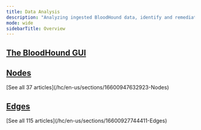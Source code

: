 ---
title: Data Analysis
description: "Analyzing ingested BloodHound data, identify and remediating attack paths/risks."
mode: wide
sidebarTitle: Overview
---

## <Icon icon="desktop" iconType="solid" /> [The BloodHound GUI](/hc/en-us/sections/16601053588379-The-BloodHound-GUI)
<CardGroup cols={2}>
<Card title="Posture Page" icon="shield-halved" href="/hc/en-us/articles/31493078534299-Posture-Page" horizontal iconType="solid"/>
<Card title="BloodHound Configuration" icon="shield" href="/hc/en-us/articles/28947871870363-BloodHound-Configuration" horizontal iconType="solid"/>
<Card title="Mute/unmute attack path finding" icon="volume-xmark" href="/hc/en-us/articles/18337370622875-Mute-unmute-attack-path-finding" horizontal iconType="solid"/>
<Card title="Searching with Cypher" icon="magnifying-glass" href="/hc/en-us/articles/16721164740251-Searching-with-Cypher" horizontal iconType="solid"/>
<Card title="Explore -> Search for Objects" icon="compass" href="/hc/en-us/articles/12016243350939-Explore-Search-for-Objects" horizontal iconType="solid"/>
</CardGroup>

## <Icon icon="circle-nodes" iconType="solid" /> [Nodes](/hc/en-us/sections/16600947632923-Nodes)

<CardGroup cols={2}>
<Card title="About BloodHound Nodes" icon="circle-info" href="/hc/en-us/articles/17605671475867-About-BloodHound-Nodes" horizontal iconType="solid"/>
<Card title="ADLocalGroup" icon="users" href="/hc/en-us/articles/27634367335707-ADLocalGroup" horizontal iconType="solid"/>
<Card title="ADLocalUser" icon="user" href="/hc/en-us/articles/27634361814939-ADLocalUser" horizontal iconType="solid"/>
<Card title="AIACA" icon="certificate" href="/hc/en-us/articles/22402206022939-AIACA" horizontal iconType="solid"/>
<Card title="AZApp" icon="window-restore" href="/hc/en-us/articles/17661148160795-AZApp" horizontal iconType="solid"/>
<Card title="AZAutomationAccount" icon="robot" href="/hc/en-us/articles/17661437933723-AZAutomationAccount" horizontal iconType="solid"/>
[See all 37 articles](/hc/en-us/sections/16600947632923-Nodes)
</CardGroup>

## <Icon icon="share-nodes" iconType="solid" /> [Edges](/hc/en-us/sections/16600927744411-Edges)

<CardGroup cols={2}>

<Card title="About BloodHound Edges" icon="star" href="/hc/en-us/articles/17224136169371-About-BloodHound-Edges" horizontal iconType="solid"/> 
<Card title="Traversable and Non-Traversable Edge Types" icon="star" href="/hc/en-us/articles/26880292005147-Traversable-and-Non-Traversable-Edge-Types" horizontal iconType="solid"/> 
<Card title="ADCSESC1" icon="certificate" href="/hc/en-us/articles/22806798357659-ADCSESC1" horizontal iconType="solid"/> 
<Card title="ADCSESC10a" icon="certificate" href="/hc/en-us/articles/22809172622107-ADCSESC10a" horizontal iconType="solid"/> 
<Card title="ADCSESC10b" icon="certificate" href="/hc/en-us/articles/22812770496667-ADCSESC10b" horizontal iconType="solid"/> 
<Card title="ADCSESC13" icon="certificate" href="/hc/en-us/articles/29117908417179-ADCSESC13" horizontal iconType="solid"/> 
[See all 115 articles](/hc/en-us/sections/16600927744411-Edges)
</CardGroup>
